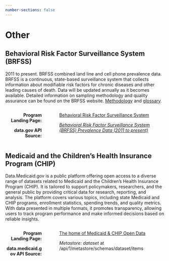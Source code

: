 ```yaml
---
number-sections: false
---
```


# Other {.unnumbered}

## Behavioral Risk Factor Surveillance System (BRFSS)

2011 to present. BRFSS combined land line and cell phone prevalence data. BRFSS is a continuous, state-based surveillance system that collects information about modifiable risk factors for chronic diseases and other leading causes of death. Data will be updated annually as it becomes available. Detailed information on sampling methodology and quality assurance can be found on the BRFSS website. [Methodology](http://www.cdc.gov/brfss/factsheets/pdf/DBS_BRFSS_survey.pdf) and [glossary](https://data.cdc.gov/Behavioral-Risk-Factors/Behavioral-Risk-Factor-Surveillance-System-BRFSS-H/iuq5-y9ct).

:::::: columns
::: {.column style="text-align:right; width:25%"}
**Program Landing Page:**

**data.gov API Source:**
:::

::: {.column width="3%"}
<!-- empty column to create gap -->
:::

::: {.column width="72%"}
[Behavioral Risk Factor Surveillance System](http://www.cdc.gov/brfss)

_[Behavioral Risk Factor Surveillance System (BRFSS) Prevalence Data (2011 to present)](https://data.cdc.gov/Behavioral-Risk-Factors/Behavioral-Risk-Factor-Surveillance-System-BRFSS-P/dttw-5yxu/about_data)_
:::
::::::


## Medicaid and the Children’s Health Insurance Program (CHIP)

Data.Medicaid.gov is a public platform offering open access to a diverse range of datasets related to Medicaid and the Children’s Health Insurance Program (CHIP). It is tailored to support policymakers, researchers, and the general public by providing critical data for research, reporting, and analysis. The platform covers various topics, including state Medicaid and CHIP programs, enrollment statistics, spending trends, and quality metrics. With data presented in multiple formats, it promotes transparency, allowing users to track program performance and make informed decisions based on reliable insights.

:::::: columns
::: {.column style="text-align:right; width:25%"}
**Program Landing Page:**

**data.medicaid.gov API Source:**
:::

::: {.column width="3%"}
<!-- empty column to create gap -->
:::

::: {.column width="72%"}
[The home of Medicaid & CHIP Open Data](https://data.medicaid.gov/)

_Metastore: dataset_ at /api/1/metastore/schemas/dataset/items
:::
::::::

